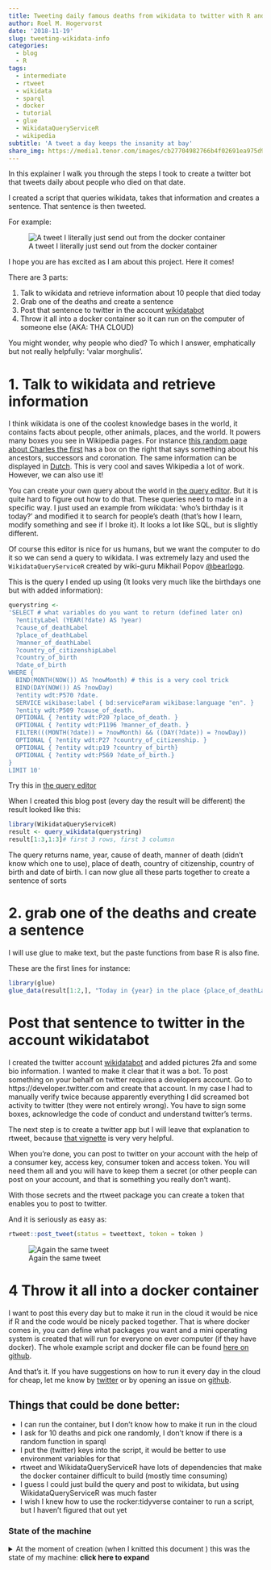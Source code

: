 ```yaml
---
title: Tweeting daily famous deaths from wikidata to twitter with R and docker
author: Roel M. Hogervorst
date: '2018-11-19'
slug: tweeting-wikidata-info
categories:
  - blog
  - R
tags:
  - intermediate
  - rtweet
  - wikidata
  - sparql
  - docker
  - tutorial
  - glue
  - WikidataQueryServiceR
  - wikipedia
subtitle: 'A tweet a day keeps the insanity at bay'
share_img: https://media1.tenor.com/images/cb27704982766b4f02691ea975d9a259/tenor.gif?itemid=11365139
---
```


In this explainer I walk you through the steps I took to create a twitter bot
that tweets daily about people who died on that date. 

I created a script that queries wikidata, takes that information and creates
a sentence. That sentence is then tweeted. 

For example:

![A tweet I literally just send out from the docker container](/post/2018-11-19-tweeting-wikidata-info_files/Screenshot from 2018-11-19 21-32-11.png)


I hope you are has excited as I am about this project. Here it comes!

There are 3 parts:

1. Talk to wikidata and retrieve information about 10 people that died today
2. Grab one of the deaths and create a sentence
3. Post that sentence to twitter in the account [wikidatabot](https://twitter.com/WikidataB)
4. Throw it all into a docker container so it can run on the computer of someone else (AKA: THA CLOUD)

You might wonder, why people who died? To which I answer, emphatically but not 
really helpfully: 'valar morghulis'.

# 1. Talk to wikidata and retrieve information

I think wikidata is one of the coolest knowledge bases in the world, it contains
facts about people, other animals, places, and the world. It powers many boxes
you see in Wikipedia pages. For instance [this random page about Charles the first](https://en.wikipedia.org/wiki/Charles_I_of_England) has a box on the
right that says something about his ancestors, successors and coronation.
The same information can be displayed in [Dutch](https://nl.wikipedia.org/wiki/Karel_I_van_Engeland). 
This is very cool and saves Wikipedia a lot of work. However, we can also use it!

You can create your own query about the world in [the query editor](https://query.wikidata.org/). But it is quite hard to figure out how to do that. These queries need to made in
a specific way. I just used an example from wikidata: 'who's birthday is it today?'
and modified it to search for people's death (that's how I learn, modify 
something and see if I broke it). It looks a lot like SQL, but is slightly different.

Of course this editor is nice for us humans, but we want the computer to do it
so we can send a query to wikidata. I was extremely lazy and used the 
`WikidataQueryServiceR` created by wiki-guru Mikhail Popov [@bearlogo](https://twitter.com/bearloga).

This is the query I ended up using (It looks very much like the birthdays one
but with added information):

```r
querystring <- 
'SELECT # what variables do you want to return (defined later on)
  ?entityLabel (YEAR(?date) AS ?year) 
  ?cause_of_deathLabel 
  ?place_of_deathLabel 
  ?manner_of_deathLabel  
  ?country_of_citizenshipLabel 
  ?country_of_birth
  ?date_of_birth
WHERE {
  BIND(MONTH(NOW()) AS ?nowMonth) # this is a very cool trick
  BIND(DAY(NOW()) AS ?nowDay)
  ?entity wdt:P570 ?date.
  SERVICE wikibase:label { bd:serviceParam wikibase:language "en". }
  ?entity wdt:P509 ?cause_of_death.
  OPTIONAL { ?entity wdt:P20 ?place_of_death. }
  OPTIONAL { ?entity wdt:P1196 ?manner_of_death. }
  FILTER(((MONTH(?date)) = ?nowMonth) && ((DAY(?date)) = ?nowDay))
  OPTIONAL { ?entity wdt:P27 ?country_of_citizenship. }
  OPTIONAL { ?entity wdt:p19 ?country_of_birth}
  OPTIONAL { ?entity wdt:P569 ?date_of_birth.}
}
LIMIT 10'
```

Try this in [the query editor](https://query.wikidata.org/)

When I created this blog post (every day the result will be different) 
the result looked like this:

```r
library(WikidataQueryServiceR)
result <- query_wikidata(querystring)
result[1:3,1:3]# first 3 rows, first 3 columsn
```

The query returns name, year, cause of death, manner of death 
 (didn't know which one to use), place of death, country of citizenship, country
 of birth and date of birth. 
I can now glue all these parts together to create a sentence of sorts

# 2. grab one of the deaths and create a sentence
I will use glue to make text, but the paste functions from base R is also fine.

These are the first lines for instance:

```r
library(glue)
glue_data(result[1:2,], "Today in {year} in the place {place_of_deathLabel} died {entityLabel} with cause: {cause_of_deathLabel}. {entityLabel} was born on {as.Date(date_of_birth, '%Y-%m-%d')}. Find more info on this cause of death on www.en.wikipedia.org/wiki/{cause_of_deathLabel}.  #wikidata")
```

# Post that sentence to twitter in the account wikidatabot

I created the twitter account [wikidatabot](https://twitter.com/WikidataB) and
added pictures 2fa and some bio information. I wanted to make it clear that it
was a bot. To post something on your behalf on twitter requires a developers
account. Go to https://developer.twitter.com and create that account. In my case
I had to manually verify twice because apparently everything I did screamed bot activity
to twitter (they were not entirely wrong). You have to sign some boxes, 
acknowledge the code of conduct and understand twitter's terms. 

The next step is to create a twitter app but I will leave that explanation to
rtweet, because [that vignette](https://rtweet.info/articles/auth.html) is very
very helpful. 

When you're done, you can post to twitter on your account with the help of 
a consumer key, access key, consumer token and access token. You will need them
all and you will have to keep them a secret (or other people can post on your 
account, and that is something you really don't want).

With those secrets and the rtweet package you can create a token that enables
you to post to twitter. 

And it is seriously as easy as:

```r
rtweet::post_tweet(status = tweettext, token = token )
```


![Again the same tweet](/post/2018-11-19-tweeting-wikidata-info_files/Screenshot from 2018-11-19 21-32-11.png)



# 4 Throw it all into a docker container

I want to post this every day but to make it run in the cloud it would be nice
if R and the code would be nicely packed together. That is where docker comes in,
you can define what packages you want and a mini operating system is created
that will run for everyone on ever computer (if they have docker). 
The whole example script and docker file can be found [here on github](https://github.com/RMHogervorst/tweetwikidatadeaths).

And that's it. If you have suggestions on how to run it every day in the cloud
for cheap, let me know by [twitter](https://twitter.com/RoelMHogervorst) or by opening an issue on [github](https://github.com/RMHogervorst/tweetwikidatadeaths/issues/new).


## Things that could be done better:

- I can run the container, but I don't know how to make it run in the cloud
- I ask for 10 deaths and pick one randomly, I don't know if there is a random function in sparql
- I put the (twitter) keys into the script, it would be better to use environment variables for that
- rtweet and WikidataQueryServiceR have lots of dependencies that make the docker container difficult to build (mostly time consuming)
- I guess I could just build the query and post to wikidata, but using WikidataQueryServiceR was much faster
- I wish I knew how to use the rocker:tidyverse container to run a script, but I haven't figured that out yet

### State of the machine
<details>
<summary> At the moment of creation (when I knitted this document ) this was the state of my machine: **click here to expand** </summary>

```r
sessioninfo::session_info()
```

</details>


